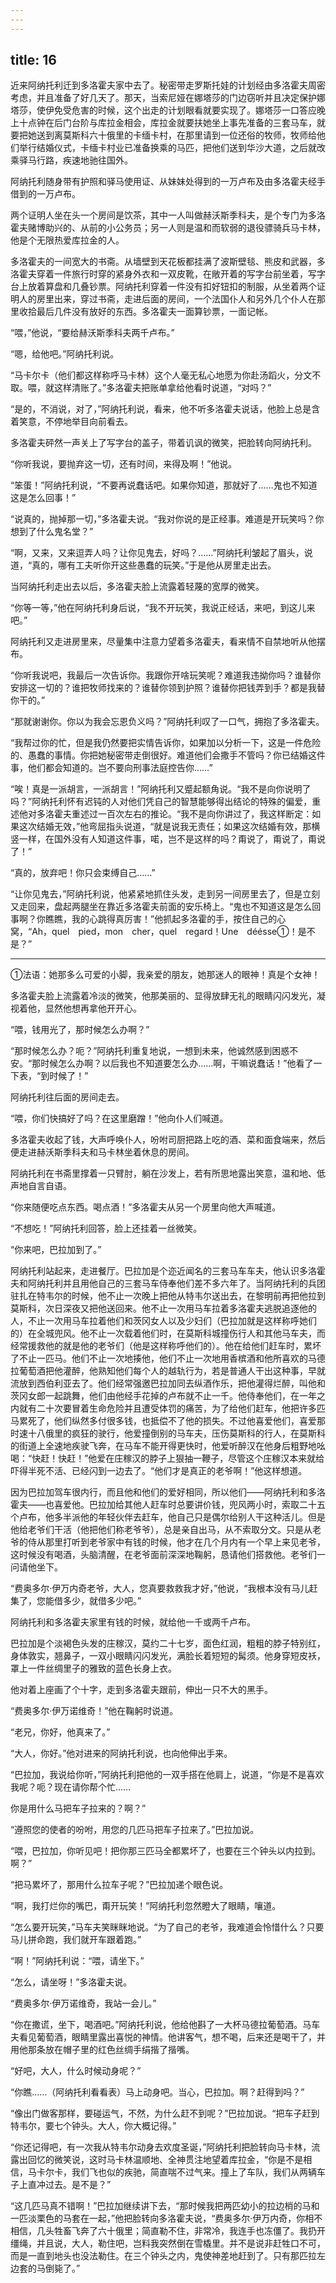 ```yaml
---
---
---
```

title: 16
---





近来阿纳托利迁到多洛霍夫家中去了。秘密带走罗斯托娃的计划经由多洛霍夫周密考虑，并且准备了好几天了。那天，当索尼娅在娜塔莎的门边窃听并且决定保护娜塔莎，使伊免受危害的时候，这个出走的计划眼看就要实现了。娜塔莎一口答应晚上十点钟在后门台阶与库拉金相会，库拉金就要扶她坐上事先准备的三套马车，就要把她送到离莫斯科六十俄里的卡缅卡村，在那里请到一位还俗的牧师，牧师给他们举行结婚仪式，卡缅卡村业已准备换乘的马匹，把他们送到华沙大道，之后就改乘驿马行路，疾速地驰往国外。

阿纳托利随身带有护照和驿马使用证、从妹妹处得到的一万卢布及由多洛霍夫经手借到的一万卢布。

两个证明人坐在头一个房间是饮茶，其中一人叫做赫沃斯季科夫，是个专门为多洛霍夫赌博助兴的、从前的小公务员；另一人则是温和而软弱的退役骠骑兵马卡林，他是个无限热爱库拉金的人。

多洛霍夫的一间宽大的书斋。从墙壁到天花板都挂满了波斯壁毯、熊皮和武器，多洛霍夫穿着一件旅行时穿的紧身外衣和一双皮靴，在敞开着的写字台前坐着，写字台上放着算盘和几叠钞票。阿纳托利穿着一件没有扣好钮扣的制服，从坐着两个证明人的房里出来，穿过书斋，走进后面的房间，一个法国仆人和另外几个仆人在那里收拾最后几件没有放好的东西。多洛霍夫一面算钞票，一面记帐。

“喂，”他说，“要给赫沃斯季科夫两千卢布。”

“嗯，给他吧。”阿纳托利说。

“马卡尔卡（他们都这样称呼马卡林）这个人毫无私心地愿为你赴汤蹈火，分文不取。喂，就这样清账了。”多洛霍夫把账单拿给他看时说道，“对吗？”

“是的，不消说，对了，”阿纳托利说，看来，他不听多洛霍夫说话，他脸上总是含着笑意，不停地举目向前看去。

多洛霍夫砰然一声关上了写字台的盖子，带着讥讽的微笑，把脸转向阿纳托利。

“你听我说，要抛弃这一切，还有时间，来得及啊！”他说。

“笨蛋！”阿纳托利说，“不要再说蠢话吧。如果你知道，那就好了……鬼也不知道这是怎么回事！”

“说真的，抛掉那一切，”多洛霍夫说。“我对你说的是正经事。难道是开玩笑吗？你想到了什么鬼名堂？”

“啊，又来，又来逗弄人吗？让你见鬼去，好吗？……”阿纳托利皱起了眉头，说道，“真的，哪有工夫听你开这些愚蠢的玩笑。”于是他从房里走出去。

当阿纳托利走出去以后，多洛霍夫脸上流露着轻蔑的宽厚的微笑。

“你等一等，”他在阿纳托利身后说，“我不开玩笑，我说正经话，来吧，到这儿来吧。”

阿纳托利又走进房里来，尽量集中注意力望着多洛霍夫，看来情不自禁地听从他摆布。

“你听我说吧，我最后一次告诉你。我跟你开啥玩笑呢？难道我违拗你吗？谁替你安排这一切的？谁把牧师找来的？谁替你领到护照？谁替你把钱弄到手？都是我替你干的。”

“那就谢谢你。你以为我会忘恩负义吗？”阿纳托利叹了一口气，拥抱了多洛霍夫。

“我帮过你的忙，但是我仍然要把实情告诉你，如果加以分析一下，这是一件危险的、愚蠢的事情。你把她秘密带走倒很好。难道他们会撒手不管吗？你已结婚这件事，他们都会知道的。岂不要向刑事法庭控告你……”

“唉！真是一派胡言，一派胡言！”阿纳托利又蹙起额角说。“我不是向你说明了吗？”阿纳托利怀有迟钝的人对他们凭自己的智慧能够得出结论的特殊的偏爱，重述他对多洛霍夫重述过一百次左右的推论。“我不是向你讲过了，我这样断定：如果这次结婚无效，”他弯屈指头说道，“就是说我无责任；如果这次结婚有效，那横竖一样，在国外没有人知道这件事，喏，岂不是这样的吗？甭说了，甭说了，甭说了！”

“真的，放弃吧！你只会束缚自己……”

“让你见鬼去，”阿纳托利说，他紧紧地抓住头发，走到另一间房里去了，但是立刻又走回来，盘起两腿坐在靠近多洛霍夫前面的安乐椅上。“鬼也不知道这是怎么回事啊？你瞧瞧，我的心跳得真厉害！”他抓起多洛霍的手，按住自己的心窝，“Ah，quel　pied，mon　cher，quel　regard！Une　déésse①！是不是？”

--------

①法语：她那多么可爱的小脚，我亲爱的朋友，她那迷人的眼神！真是个女神！

多洛霍夫脸上流露着冷淡的微笑，他那美丽的、显得放肆无礼的眼睛闪闪发光，凝视着他，显然他想再拿他开开心。

“喂，钱用光了，那时候怎么办啊？”

“那时候怎么办？呃？”阿纳托利重复地说，一想到未来，他诚然感到困惑不安。“那时候怎么办啊？以后我也不知道要怎么办……啊，干嘛说蠢话！”他看了一下表，“到时候了！”

阿纳托利往后面的房间走去。

“喂，你们快搞好了吗？在这里磨蹭！”他向仆人们喊道。

多洛霍夫收起了钱，大声呼唤仆人，吩咐司厨把路上吃的酒、菜和面食端来，然后便走进赫沃斯季科夫和马卡林坐着休息的房间。

阿纳托利在书斋里撑着一只臂肘，躺在沙发上，若有所思地露出笑意，温和地、低声地自言自语。

“你来随便吃点东西。喝点酒！”多洛霍夫从另一个房里向他大声喊道。

“不想吃！”阿纳托利回答，脸上还挂着一丝微笑。

“你来吧，巴拉加到了。”

阿纳托利站起来，走进餐厅。巴拉加是个迩近闻名的三套马车车夫，他认识多洛霍夫和阿纳托利并且用他自己的三套马车侍奉他们差不多六年了。当阿纳托利的兵团驻扎在特韦尔的时候，他不止一次晚上把他从特韦尔送出去，在黎明前再把他拉到莫斯科，次日深夜又把他送回来。他不止一次用马车拉着多洛霍夫逃脱追逐他的人，不止一次用马车拉着他们和茨冈女人以及少妇们（巴拉加就是这样称呼她们的）在全城兜风。他不止一次载着他们时，在莫斯科城撞伤行人和其他马车夫，而经常援救他的就是他的老爷们（他是这样称呼他们的）。他在给他们赶车时，累坏了不止一匹马。他们不止一次地揍他，他们不止一次地用香槟酒和他所喜欢的马德拉葡萄酒把他灌醉，他熟知他们每个人的越轨行为，若是普通人干出这种事，早就流放到西伯利亚去了。他们经常强邀巴拉加同去纵酒作乐，把他灌得烂醉，叫他和茨冈女郎一起跳舞，他们由他经手花掉的卢布就不止一千。他侍奉他们，在一年之内就有二十次要冒着生命危险并且遭受体罚的痛苦，为了给他们赶车，他把许多匹马累死了，他们纵然多付很多钱，也抵偿不了他的损失。不过他喜爱他们，喜爱那时速十八俄里的疯狂的驶行，他爱撞倒别的马车夫，压伤莫斯科的行人，在莫斯科的街道上全速地疾驶飞奔，在马车不能开得更快时，他爱听醉汉在他身后粗野地吆喝：“快赶！快赶！”他爱在庄稼汉的脖子上狠抽一鞭子，尽管这个庄稼汉本来就给吓得半死不活、已经闪到一边去了。“他们才是真正的老爷啊！”他这样想道。

因为巴拉加驾车很内行，而且他和他们的爱好相同，所以他们——阿纳托利和多洛霍夫——也喜爱他。巴拉加给其他人赶车时总要讲价钱，兜风两小时，索取二十五个卢布，他多半派他的年轻伙伴去赶车，他自己只是偶尔给别人干这种活儿。但是他给老爷们干活（他把他们称老爷爷），总是亲自出马，从不索取分文。只是从老爷的侍从那里打听到老爷家中有钱的时候，他才在几个月内有一个早上来见老爷，这时候没有喝酒，头脑清醒，在老爷面前深深地鞠躬，恳请他们搭救他。老爷们一问请他坐下。

“费奥多尔·伊万内奇老爷，大人，您真要救救我才好，”他说，“我根本没有马儿赶集了，您能借多少，就借多少吧。”

阿纳托利和多洛霍夫家里有钱的时候，就给他一千或两千卢布。

巴拉加是个淡褐色头发的庄稼汉，莫约二十七岁，面色红润，粗粗的脖子特别红，身体敦实，翘鼻子，一双小眼睛闪闪发光，满脸长着短短的髯须。他身穿短皮袄，罩上一件丝绸里子的雅致的蓝色长身上衣。

他对着上座画了个十字，走到多洛霍夫跟前，伸出一只不大的黑手。

“费奥多尔·伊万诺维奇！”他在鞠躬时说道。

“老兄，你好，他真来了。”

“大人，你好。”他对进来的阿纳托利说，也向他伸出手来。

“巴拉加，我说给你听，”阿纳托利把他的一双手搭在他肩上，说道，“你是不是喜欢我呢？呃？现在请你帮个忙……

你是用什么马把车子拉来的？啊？”

“遵照您的使者的吩咐，用您的几匹马把车子拉来了。”巴拉加说。

“喂，巴拉加，你听见吧！把你那三匹马全都累坏了，也要在三个钟头以内拉到。啊？”

“把马累坏了，那用什么拉车子呢？”巴拉加递个眼色说。

“啊，我打烂你的嘴巴，甭开玩笑！”阿纳托利忽然瞪大了眼睛，嚷道。

“怎么要开玩笑，”马车夫笑眯眯地说。“为了自己的老爷，我难道会怜惜什么？只要马儿拼命跑，我们就开车跟着跑。”

“啊！”阿纳托利说：“喂，请坐下。”

“怎么，请坐呀！”多洛霍夫说。

“费奥多尔·伊万诺维奇，我站一会儿。”

“你在撒谎，坐下，喝酒吧。”阿纳托利说，他给他斟了一大杯马德拉葡萄酒。马车夫看见葡萄酒，眼睛里露出喜悦的神情。他讲客气，想不喝，后来还是喝干了，并用他那条放在帽子里的红色丝绸手绢揩了揩嘴。

“好吧，大人，什么时候动身呢？”

“你瞧……（阿纳托利看看表）马上动身吧。当心，巴拉加。啊？赶得到吗？”

“像出门做客那样，要碰运气，不然，为什么赶不到呢？”巴拉加说。“把车子赶到特韦尔，要七个钟头。大人，你大概记得。”

“你还记得吧，有一次我从特韦尔动身去欢度圣诞，”阿纳托利把脸转向马卡林，流露出回忆的微笑说，这时马卡林温顺地、全神贯注地望着库拉金，“你是不是相信，马卡尔卡，我们飞也似的疾驰，简直喘不过气来。撞上了车队，我们从两辆车子上直冲过去。是不是？”

“这几匹马真不错啊！”巴拉加继续讲下去，“那时候我把两匹幼小的拉边梢的马和一匹淡栗色的马套在一起，”他把脸转向多洛霍夫说，“费奥多尔·伊万内奇，你相不相信，几头牲畜飞奔了六十俄里；简直勒不住，非常冷，我连手也冻僵了。我扔开缰绳，并且说，大人，勒住吧，岂料我突然倒在雪橇里。并不是说非赶牲口不可，而是一直到地头也没法勒住。在三个钟头之内，鬼使神差地赶到了。只有那匹拉左边套的马倒毙了。”